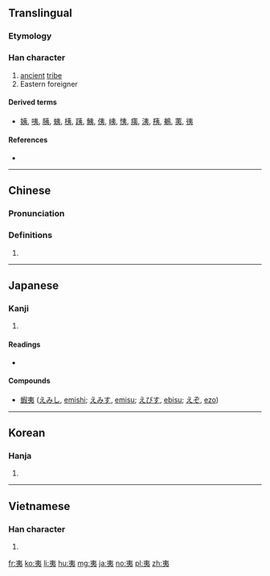 ==Translingual==

===Etymology===
{{Han etyl}}
{{Han compound|大|弓|t1=big|t2=bow|ls=ic}}

===Han character===
{{Han char|rn=37|rad=大|as=03|sn=6|four=50032|canj=大弓 (KN), X大弓 (XKN)}}

# [[ancient]] [[tribe]]
# Eastern foreigner

====Derived terms====
* [[姨]], [[咦]], [[胰]], [[蛦]], [[桋]], [[跠]], [[鮧]], [[侇]], [[峓]], [[恞]], [[痍]], [[洟]], [[羠]], [[鴺]], [[荑]], [[𢓡]]

====References====
* {{Han ref|kx=0249.150|dkj=05852|dj=0509.070|hdz=10527.050|uh=5937|ud=22839|bh=A669|bd=42601}}

----

==Chinese==
{{zh-forms}}

===Pronunciation===
{{zh-pron
|m=yí
|c=ji4
|mc=y
|oc=y
|ma=
|cat=pn
}}

===Definitions===
# {{rfdef|lang=zh}}

----

==Japanese==

===Kanji===
{{ja-kanji|grade=|rs=大03}}

# {{defn|lang=ja|sort=大03}}

====Readings====
* {{ja-readings|on=[[い]] (i)|kun=[[たいらげる]] (tairageru), [[ころす]] (korosu), [[えびす]] (ebisu)}}

====Compounds====
* [[蝦夷]] ([[えみし]], [[emishi]]; [[えみす]], [[emisu]]; [[えびす]], [[ebisu]]; [[えぞ]], [[ezo]])

----

==Korean==

===Hanja===
{{ko-hanja|hangeul=이|rv=i|mr=i}}

# {{defn|lang=ko|sort=大03}}

----

==Vietnamese==

===Han character===
{{vi-hantu|[[di]], [[dì]], [[dai]], [[gì]], [[rợ]]|rs=大03}}

# {{defn|lang=vi|sort=大03}}

[[fr:夷]]
[[ko:夷]]
[[li:夷]]
[[hu:夷]]
[[mg:夷]]
[[ja:夷]]
[[no:夷]]
[[pl:夷]]
[[zh:夷]]